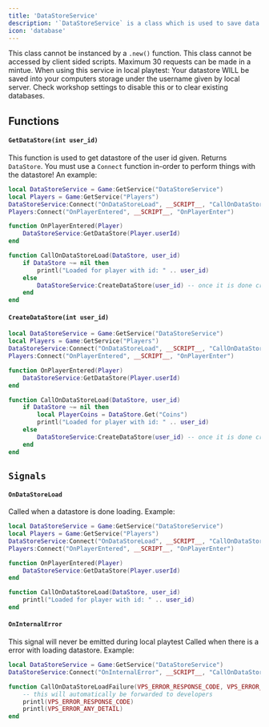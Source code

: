 ```yaml
---
title: 'DataStoreService'
description: '`DataStoreService` is a class which is used to save data'
icon: 'database'
---
```


<Warning>This class cannot be instanced by a `.new()` function.</Warning>
<Warning>This class cannot be accessed by client sided scripts.</Warning>
<Warning>Maximum 30 requests can be made in a mintue.</Warning>
<Info>When using this service in local playtest: Your datastore WILL be saved into your computers storage under the username given by local server. Check workshop settings to disable this or to clear existing databases. </Info>

## Functions
#### `GetDataStore(int user_id)`
This function is used to get datastore of the user id given. Returns `DataStore`. You must use a `Connect` function in-order to perform things with the datastore! An example:
```lua
local DataStoreService = Game:GetService("DataStoreService")
local Players = Game:GetService("Players")
DataStoreService:Connect("OnDataStoreLoad", __SCRIPT__, "CallOnDataStoreLoad")
Players:Connect("OnPlayerEntered", __SCRIPT__, "OnPlayerEnter")

function OnPlayerEntered(Player)
    DataStoreService:GetDataStore(Player.userId)
end

function CallOnDataStoreLoad(DataStore, user_id)
    if DataStore ~= nil then 
        printl("Loaded for player with id: " .. user_id)
    else
        DataStoreService:CreateDataStore(user_id) -- once it is done creating data store, it will again call the OnDataStoreLoad signal
    end
end
```

#### `CreateDataStore(int user_id)`
```lua
local DataStoreService = Game:GetService("DataStoreService")
local Players = Game:GetService("Players")
DataStoreService:Connect("OnDataStoreLoad", __SCRIPT__, "CallOnDataStoreLoad")
Players:Connect("OnPlayerEntered", __SCRIPT__, "OnPlayerEnter")

function OnPlayerEntered(Player)
    DataStoreService:GetDataStore(Player.userId)
end

function CallOnDataStoreLoad(DataStore, user_id)
    if DataStore ~= nil then
        local PlayerCoins = DataStore.Get("Coins")
        printl("Loaded for player with id: " .. user_id)
    else
        DataStoreService:CreateDataStore(user_id) -- once it is done creating data store, it will again call the OnDataStoreLoad signal
    end
end
```
## `Signals`
#### `OnDataStoreLoad`
Called when a datastore is done loading. Example:
```lua
local DataStoreService = Game:GetService("DataStoreService")
local Players = Game:GetService("Players")
DataStoreService:Connect("OnDataStoreLoad", __SCRIPT__, "CallOnDataStoreLoad")
Players:Connect("OnPlayerEntered", __SCRIPT__, "OnPlayerEnter")

function OnPlayerEntered(Player)
    DataStoreService:GetDataStore(Player.userId)
end

function CallOnDataStoreLoad(DataStore, user_id)
    printl("Loaded for player with id: " .. user_id)
end
```

#### `OnInternalError`
<Info>This signal will never be emitted during local playtest</Info>
Called when there is a error with loading datastore. Example:
```lua
local DataStoreService = Game:GetService("DataStoreService")
DataStoreService:Connect("OnInternalError", __SCRIPT__, "CallOnDataStoreLoadFailure")

function CallOnDataStoreLoadFailure(VPS_ERROR_RESPONSE_CODE, VPS_ERROR_ANY_DETAIL)
    -- this will automatically be forwarded to developers
    printl(VPS_ERROR_RESPONSE_CODE)
    printl(VPS_ERROR_ANY_DETAIL) 
end
```